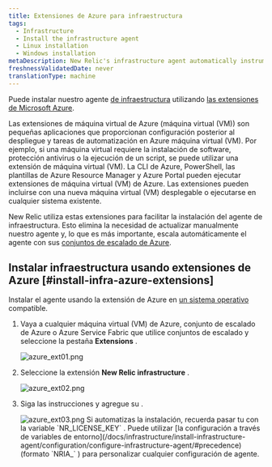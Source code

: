 ```yaml
---
title: Extensiones de Azure para infraestructura
tags:
  - Infrastructure
  - Install the infrastructure agent
  - Linux installation
  - Windows installation
metaDescription: New Relic's infrastructure agent automatically instruments Docker to collect container metrics and metadata.
freshnessValidatedDate: never
translationType: machine
---
```


Puede instalar nuestro agente [de infraestructura](/docs/welcome-new-relic-infrastructure) utilizando [las extensiones de Microsoft Azure](https://docs.microsoft.com/en-us/azure/virtual-machines/extensions/overview).

<CollapserGroup>
  <Collapser id="what-is-extension" title="¿Qué es una extensión de Azure?">
    Las extensiones de máquina virtual de Azure (máquina virtual (VM)) son pequeñas aplicaciones que proporcionan configuración posterior al despliegue y tareas de automatización en Azure máquina virtual (VM). Por ejemplo, si una máquina virtual requiere la instalación de software, protección antivirus o la ejecución de un script, se puede utilizar una extensión de máquina virtual (VM). La CLI de Azure, PowerShell, las plantillas de Azure Resource Manager y Azure Portal pueden ejecutar extensiones de máquina virtual (VM) de Azure. Las extensiones pueden incluirse con una nueva máquina virtual (VM) desplegable o ejecutarse en cualquier sistema existente.
  </Collapser>
</CollapserGroup>

New Relic utiliza estas extensiones para facilitar la instalación del agente de infraestructura. Esto elimina la necesidad de actualizar manualmente nuestro agente y, lo que es más importante, escala automáticamente el agente con sus [conjuntos de escalado de Azure](https://docs.microsoft.com/en-us/azure/virtual-machine-scale-sets/overview).

## Instalar infraestructura usando extensiones de Azure [#install-infra-azure-extensions]

Instalar el agente usando la extensión de Azure en [un sistema operativo](/docs/infrastructure/install-infrastructure-agent/get-started/requirements-infrastructure-agent/) compatible.

1. Vaya a cualquier máquina virtual (VM) de Azure, conjunto de escalado de Azure o Azure Service Fabric que utilice conjuntos de escalado y seleccione la pestaña <DNT>**Extensions**</DNT> .

   <img title="azure_ext01.png" alt="azure_ext01.png" src="/images/infrastructure_screenshot-crop_azure-extensions-tab.webp" />

2. Seleccione la extensión <DNT>**New Relic infrastructure**</DNT> .

   <img title="azure_ext02.png" alt="azure_ext02.png" src="/images/infrastructure_screenshot-crop_azure-nr-infrastructure-extension.webp" />

3. Siga las instrucciones y agregue su <InlinePopover type="licenseKey" />.

   <img title="azure_ext03.png" alt="azure_ext03.png" src="/images/infrastructure_screenshot-crop_azure-nr-license-key.webp" />

   <Callout variant="tip">
     Si automatizas la instalación, recuerda pasar tu <InlinePopover type="licenseKey" />con la variable `NR_LICENSE_KEY` . Puede utilizar [la configuración a través de variables de entorno](/docs/infrastructure/install-infrastructure-agent/configuration/configure-infrastructure-agent/#precedence) (formato `NRIA_` ) para personalizar cualquier configuración de agente.
   </Callout>

<InstallFeedback />